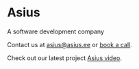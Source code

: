 # Asius

A software development company

Contact us at [asius@asius.ee](mailto:asius@asius.ee) or [book a call](/calendly).

Check out our latest project [Asius video](/video).
